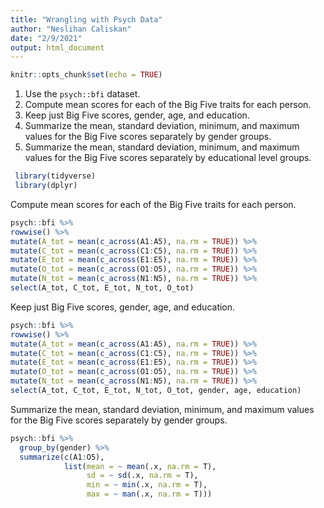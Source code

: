 ```yaml
---
title: "Wrangling with Psych Data"
author: "Neslihan Caliskan"
date: "2/9/2021"
output: html_document
---
```


```r
knitr::opts_chunk$set(echo = TRUE)
```

1. Use the `psych::bfi` dataset.
2. Compute mean scores for each of the Big Five traits for each person.
3. Keep just Big Five scores, gender, age, and education.
4. Summarize the mean, standard deviation, minimum, and maximum values for the Big Five scores separately by gender groups.
5. Summarize the mean, standard deviation, minimum, and maximum values for the Big Five scores separately by educational level groups.

```r
 library(tidyverse)
 library(dplyr)

```

Compute mean scores for each of the Big Five traits for each person.
```r
psych::bfi %>%
rowwise() %>%
mutate(A_tot = mean(c_across(A1:A5), na.rm = TRUE)) %>% 
mutate(C_tot = mean(c_across(C1:C5), na.rm = TRUE)) %>% 
mutate(E_tot = mean(c_across(E1:E5), na.rm = TRUE)) %>% 
mutate(O_tot = mean(c_across(O1:O5), na.rm = TRUE)) %>% 
mutate(N_tot = mean(c_across(N1:N5), na.rm = TRUE)) %>% 
select(A_tot, C_tot, E_tot, N_tot, O_tot)
```

 Keep just Big Five scores, gender, age, and education.
```r
psych::bfi %>%
rowwise() %>%
mutate(A_tot = mean(c_across(A1:A5), na.rm = TRUE)) %>% 
mutate(C_tot = mean(c_across(C1:C5), na.rm = TRUE)) %>% 
mutate(E_tot = mean(c_across(E1:E5), na.rm = TRUE)) %>% 
mutate(O_tot = mean(c_across(O1:O5), na.rm = TRUE)) %>% 
mutate(N_tot = mean(c_across(N1:N5), na.rm = TRUE)) %>% 
select(A_tot, C_tot, E_tot, N_tot, O_tot, gender, age, education)
```

Summarize the mean, standard deviation, minimum, and maximum values for the Big Five scores separately by gender groups.
```r
psych::bfi %>% 
  group_by(gender) %>% 
  summarize(c(A1:O5),
            list(mean = ~ mean(.x, na.rm = T),
                 sd = ~ sd(.x, na.rm = T),
                 min = ~ min(.x, na.rm = T),
                 max = ~ man(.x, na.rm = T)))
```


